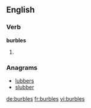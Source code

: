 
==English==

===Verb===
'''burbles'''

# {{third-person singular of|[[burble]]}}

===Anagrams===
* [[lubbers#English|lubbers]]
* [[slubber#English|slubber]]

[[de:burbles]]
[[fr:burbles]]
[[vi:burbles]]